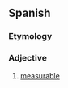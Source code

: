 ==Spanish==

===Etymology===
{{m|es|medir||to measure}}

===Adjective===
{{es-adj-old}}

# [[measurable]]